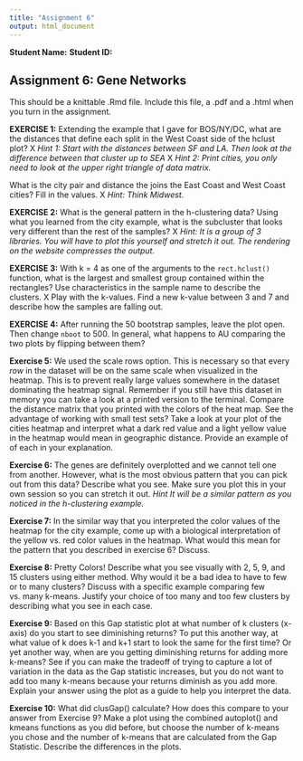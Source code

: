 ```yaml
---
title: "Assignment 6"
output: html_document
---
```


__Student Name:__
__Student ID:__

## Assignment 6: Gene Networks

This should be a knittable .Rmd file.  Include this file, a .pdf and a .html when you turn in the assignment.

**EXERCISE 1:** Extending the example that I gave for BOS/NY/DC, what are the distances that define each split in the West Coast side of the hclust plot? X 
*Hint 1: Start with the distances between SF and LA. Then look at the difference between that cluster up to SEA*  X
*Hint 2: Print cities, you only need to look at the upper right triangle of data matrix.*

What is the city pair and distance the joins the East Coast and West Coast cities? Fill in the values.  X
*Hint: Think Midwest.*



**EXERCISE 2:** What is the general pattern in the h-clustering data? Using what you learned from the city example, what is the subcluster that looks very different than the rest of the samples?  X
*Hint: It is a group of 3 libraries. You will have to plot this yourself and stretch it out. The rendering on the website compresses the output.*



**EXERCISE 3:** With k = 4 as one of the arguments to the `rect.hclust()` function, what is the largest and smallest group contained within the rectangles? Use characteristics in the sample name to describe the clusters.  X
Play with the k-values. Find a new k-value between 3 and 7 and describe how the samples are falling out. 



**EXERCISE 4:** After running the 50 bootstrap samples, leave the plot open. Then change `nboot` to 500. In general, what happens to AU comparing the two plots by flipping between them?



**Exercise 5:** 
We used the scale rows option. This is necessary so that every *row* in the dataset will be on the same scale when visualized in the heatmap. This is to prevent really large values somewhere in the dataset dominating the heatmap signal. Remember if you still have this dataset in memory you can take a look at a printed version to the terminal. Compare the distance matrix that you printed with the colors of the heat map. See the advantage of working with small test sets? Take a look at your plot of the cities heatmap and interpret what a dark red value and a light yellow value in the heatmap would mean in geographic distance. Provide an example of of each in your explanation.



**Exercise 6:** 
The genes are definitely overplotted and we cannot tell one from another. However, what is the most obvious pattern that you can pick out from this data? Describe what you see. Make sure you plot this in your own session so you can stretch it out.
*Hint It will be a similar pattern as you noticed in the h-clustering example.*



**Exercise 7:** In the similar way that you interpreted the color values of the heatmap for the city example, come up with a biological interpretation of the yellow vs. red color values in the heatmap. What would this mean for the pattern that you described in exercise 6? Discuss.



**Exercise 8:** Pretty Colors! Describe what you see visually with 2, 5, 9, and 15 clusters using either method. Why would it be a bad idea to have to few or to many clusters? Discuss with a specific example comparing few vs. many k-means. Justify your choice of too many and too few clusters by describing what you see in each case.



**Exercise 9:** Based on this Gap statistic plot at what number of k clusters (x-axis) do you start to see diminishing returns? To put this another way, at what value of k does k-1 and k+1 start to look the same for the first time? Or yet another way, when are you getting diminishing returns for adding more k-means? See if you can make the tradeoff of trying to capture a lot of variation in the data as the Gap statistic increases, but you do not want to add too many k-means because your returns diminish as you add more. Explain your answer using the plot as a guide to help you interpret the data.



**Exercise 10:** What did clusGap() calculate? How does this compare to your answer from Exercise 9? Make a plot using the combined autoplot() and kmeans functions as you did before, but choose the number of k-means you chose and the number of k-means that are calculated from the Gap Statistic. Describe the differences in the plots.